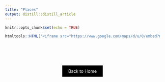 ```yaml
---
title: "Places"
output: distill::distill_article
---
```


```r
knitr::opts_chunk$set(echo = TRUE)
```

```r
htmltools::HTML('<iframe src="https://www.google.com/maps/d/u/0/embed?mid=1TRzNzIw6AdL4qhMX_Z5q4uTLVh31B_g&ehbc=2E312F&noprof=1" width="640" height="480"></iframe>')
```

<!-- ################## -->

<div style="padding-bottom: 60px;"></div>

<!--===================================-->
<div style="text-align: center;">
  <a href="index.html" class="btn" style="background-color: black; color: white; padding: 10px 20px; text-align: center; text-decoration: none; display: inline-block;">Back to Home</a>
</div>



